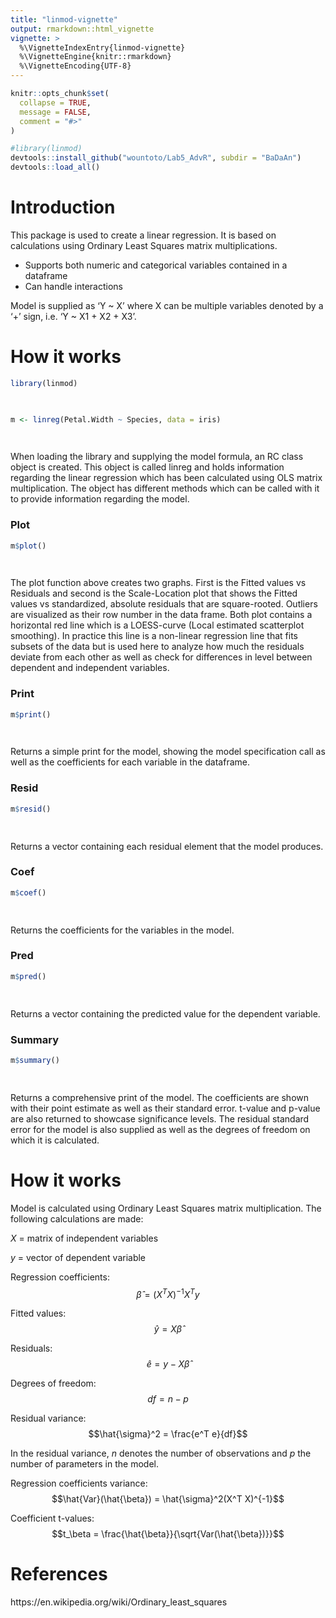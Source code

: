 ```yaml
---
title: "linmod-vignette"
output: rmarkdown::html_vignette
vignette: >
  %\VignetteIndexEntry{linmod-vignette}
  %\VignetteEngine{knitr::rmarkdown}
  %\VignetteEncoding{UTF-8}
---
```


 

```r
knitr::opts_chunk$set(
  collapse = TRUE,
  message = FALSE,
  comment = "#>"
)
```

 

```r
#library(linmod)
devtools::install_github("wountoto/Lab5_AdvR", subdir = "BaDaAn")
devtools::load_all()
```

 

# Introduction

 

This package is used to create a linear regression. It is based on calculations using Ordinary Least Squares matrix multiplications.

 

* Supports both numeric and categorical variables contained in a dataframe
* Can handle interactions

 

Model is supplied as 'Y ~ X' where X can be multiple variables denoted by a '+' sign, i.e. 'Y ~ X1 + X2 + X3'.

 

 

# How it works

 

```r
library(linmod)

 

m <- linreg(Petal.Width ~ Species, data = iris)

 

```

 

When loading the library and supplying the model formula, an RC class object is created. This object is called linreg and holds information regarding the linear regression which has been calculated using OLS matrix multiplication. The object has different methods which can be called with it to provide information regarding the model.

 

### Plot
```r
m$plot()

 

```

 

The plot function above creates two graphs. First is the Fitted values vs Residuals and second is the Scale-Location plot that shows the Fitted values vs standardized, absolute residuals that are square-rooted. Outliers are visualized as their row number in the data frame. Both plot contains a horizontal red line which is a LOESS-curve (Local estimated scatterplot smoothing). In practice this line is a non-linear regression line that fits subsets of the data but is used here to analyze how much the residuals deviate from each other as well as check for differences in level between dependent and independent variables.

 

### Print
```r
m$print()

 

```

 

Returns a simple print for the model, showing the model specification call as well as the coefficients for each variable in the dataframe.

 

 

### Resid
```r
m$resid()

 

```

 

Returns a vector containing each residual element that the model produces.

 

### Coef
```r
m$coef()

 

```

 

Returns the coefficients for the variables in the model.

 

### Pred
```r
m$pred()

 

```
Returns a vector containing the predicted value for the dependent variable.

 

### Summary
```r
m$summary()

 

```

 

Returns a comprehensive print of the model. The coefficients are shown with their point estimate as well as their standard error. t-value and p-value are also returned to showcase significance levels. The residual standard error for the model is also supplied as well as the degrees of freedom on which it is calculated.

 

 

# How it works

 

Model is calculated using Ordinary Least Squares matrix multiplication. The following calculations are made:

 

$X$ = matrix of independent variables

 

$y$ = vector of dependent variable

 

Regression coefficients: 
$$ \hat{\beta} = (X^TX)^{-1} X^Ty $$

 

Fitted values:
$$\hat{y} = X\hat{\beta}$$

 

Residuals:
$$\hat{e} = y - X\hat{\beta}$$

 

Degrees of freedom:
$$df = n-p$$

 

 

Residual variance:
$$\hat{\sigma}^2 = \frac{e^T e}{df}$$

 

In the residual variance, $n$ denotes the number of observations and $p$ the number of parameters in the model.

 

 

Regression coefficients variance:
$$\hat{Var}(\hat{\beta}) = \hat{\sigma}^2(X^T X)^{-1}$$

 

 

Coefficient t-values:
$$t_\beta = \frac{\hat{\beta}}{\sqrt{Var(\hat{\beta})}}$$
 

# References


https://en.wikipedia.org/wiki/Ordinary_least_squares
